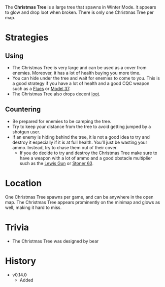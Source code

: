<Event />

The **Christmas Tree** is a large tree that spawns in Winter Mode. It appears to glow and drop loot when broken. There is only one Christmas Tree per map.

# Strategies
## Using
- The Christmas Tree is very large and can be used as a cover from enemies. Moreover, it has a lot of health buying you more time.
- You can hide under the tree and wait for enemies to come to you. This is a good strategy if you have a lot of health and a good CQC weapon such as a [Flues](/weapons/guns/flues) or [Model 37](/weapons/guns/model_37).
- The Christmas Tree also drops decent [loot](/loot#christmas_tree).

## Countering
- Be prepared for enemies to be camping the tree.
- Try to keep your distance from the tree to avoid getting jumped by a shotgun user.
- If an enemy is hiding behind the tree, it is not a good idea to try and destroy it especially if it is at full health. You'll just be wasting your ammo. Instead, try to chase them out of their cover.
  - If you do decide to try and destroy the Christmas Tree make sure to have a weapon with a lot of ammo and a good obstacle multiplier such as the [Lewis Gun](/weapons/guns/lewis_gun) or [Stoner 63](/weapons/guns/stoner_63).

# Location
One Christmas Tree spawns per game, and can be anywhere in the open map. The Christmas Tree appears prominently on the minimap and glows as well, making it
hard to miss.

# Trivia
- The Christmas Tree was designed by bear

# History
- v0.14.0
  - Added

